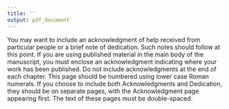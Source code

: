 ```yaml
---
title: ''
output: pdf_document
---
```


\section*{Acknowledgements}

You may want to include an acknowledgment of help received from particular people or a brief note of dedication. Such notes should follow at this point. If you are using published material in the main body of the manuscript, you must enclose an acknowledgment indicating where your work has been published. Do not include acknowledgments at the end of each chapter. This page should be numbered using lower case Roman numerals. If you choose to include both Acknowledgments and Dedication, they should be on separate pages, with the Acknowledgment page appearing first. The text of these pages must be double-spaced. 